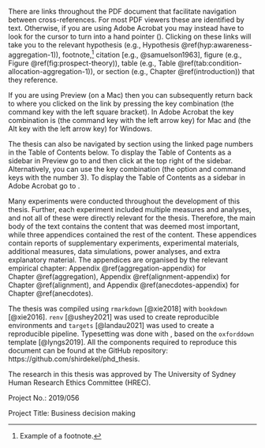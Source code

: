 \noindent \textbf{Naviating the document on a computer}

There are links throughout the PDF document that facilitate navigation between
cross-references. For most PDF viewers these are identified by
\textcolor{mylinkcolor}{dark blue} text. Otherwise, if you are using Adobe
Acrobat you may instead have to look for the cursor to turn into a hand pointer
(\faHandPointer[regular]). Clicking on these links will take you to the relevant
hypothesis (e.g., Hypothesis \@ref(hyp:awareness-aggregation-1)),
footnote,[^example] citation [e.g., @samuelson1963], figure (e.g.,
Figure \@ref(fig:prospect-theory)), table (e.g.,
Table \@ref(tab:condition-allocation-aggregation-1)), or section (e.g.,
Chapter \@ref(introduction)) that they reference.

[^example]: Example of a footnote.

If you are using Preview (on a Mac) then you can subsequently return back to
where you clicked on the link by pressing the key combination \keys{\cmd + [}
(the command key with the left square bracket). In Adobe Acrobat the key
combination is \keys{\cmd + \arrowkeyleft} (the command key with the left arrow
key) for Mac and \keys{\Altwin + \arrowkeyleft} (the Alt key with the left arrow
key) for Windows.

The thesis can also be navigated by section using the linked page numbers in the
Table of Contents below. To display the Table of Contents as a sidebar in
Preview go to \menu{View > Table of Contents} and then click \menu{Show} at the
top right of the sidebar. Alternatively, you can use the key combination
\keys{\Altmac + \cmd + 3} (the option and command keys with the number 3). To
display the Table of Contents as a sidebar in Adobe Acrobat go to \menu{View >
Show/Hide > Navigation panes > Bookmarks}.

\hfill\break

\noindent \textbf{Appendices}

Many experiments were conducted throughout the development of this thesis.
Further, each experiment included multiple measures and analyses, and not all of
these were directly relevant for the thesis. Therefore, the main body of the
text contains the content that was deemed most important, while three appendices
contained the rest of the content. These appendices contain reports of
supplementary experiments, experimental materials, additional measures, data
simulations, power analyses, and extra explanatory material. The appendices are
organised by the relevant empirical chapter:
Appendix \@ref(aggregation-appendix) for Chapter \@ref(aggregation),
Appendix \@ref(alignment-appendix) for Chapter \@ref(alignment), and
Appendix \@ref(anecdotes-appendix) for Chapter \@ref(anecdotes).

\hfill\break

\noindent \textbf{Reproducibility}

The thesis was compiled using `rmarkdown` [@xie2018] with `bookdown` [@xie2016].
`renv` [@ushey2021] was used to create reproducible environments and `targets`
[@landau2021] was used to create a reproducible pipeline. Typesetting was done
with \LaTeX, based on the `oxforddown` template [@lyngs2019]. All the components
required to reproduce this document can be found at the GitHub repository:
https://github.com/shirdekel/phd_thesis.

\hfill\break

\noindent \textbf{Ethics}

The research in this thesis was approved by The University of Sydney Human
Research Ethics Committee (HREC).

Project No.: 2019/056

Project Title: Business decision making

